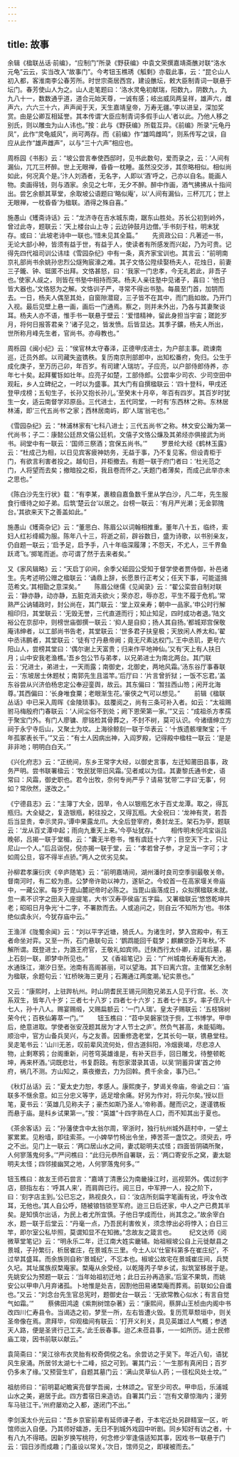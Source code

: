 ```yaml
---
---
---
```

title: 故事
---



余辑《楹联丛话·前编》，“应制门”所录《野获编》中袁文荣撰嘉靖斋醮对联“洛水元龟”云云，实当改入“故事门”。今考钮玉樵琇《觚剩》亦载此事，云：“昆仑山人初入都，客淮南李公春芳所。时世宗斋居西宫，建设醮坛，敕大臣制青词一联悬于坛门。春芳使山人为之。山人走笔题曰：‘洛水灵龟初献瑞，阳数九，阴数九，九九八十一，数数通乎道，道合元始天尊，一诚有感；岐出威凤两呈祥，雄声六，雌声六，六六三十六，声声闻于天，天生嘉靖皇帝，万寿无疆。’李以进呈，深加奖赏。由是公卿互相延誉。其本传谓‘大臣应制青词多假手山人’者以此。乃他人移之别氏，则以雕虫为山人讳也。”按：此与《野获编》所载互异。《前编》所录“元龟丹凤”，此作“灵龟威风”，尚可两存。而《前编》作“雄鸣雌鸣”，则系传写之误，自应从此作“雄声雌声”，以与“三十六声”相应也。

周栎园《书影》云：“坡公尝言奉使西邸时，见书此数句，爱而录之，云：‘人间有漏仙，兀兀三杯醉。世上无眼禅，昏昏一枕睡。虽然没交涉，其奈略相似。相似尚如此，何况真个是。’汴人刘酒者，无名字，人即以‘酒’呼之，己亦以自名。能画人物。卖画得钱，则与酒家。余见之七年，无夕不醉。醉中作画，酒气拂拂从十指间出。尝乞余额其草堂，余取坡公语题曰‘略似庵’，以‘人间有漏仙，三杯兀兀；世上无眼禅，一枕昏昏’为楹联。酒得之殊自喜。”

施愚山《矱斋诗话》云：“龙济寺在吉水城东南，踞东山胜处。苏长公初到岭外，曾过此寺，题联云：‘天上楼台山上寺；云边钟鼓月边僧。’手书刻于柱，明末犹存。或曰：‘此坡老诗中一联也。’惜未见其全篇。” 　　先资政公曰：凡著述一书，无论大部小种，皆须有益于世，有益于人，使读者有所感发而兴起，乃为可贵。记得先四代祖司训公讳珪《雪园杂纪》中有一条，真齐家宝训也。其言云：“前明南京礼部尚书余姚孙忠烈公燧殉宸濠之难。其子文恪公陞续娶杨夫人，花烛日，前妻三子鑨、钟、铤匿不出拜。文恪甚怒，曰：‘我家一门忠孝，今无礼若此，非吾子也。’使家人觇之，则皆在书塾中相持而哭。杨夫人亲往塾中见诸子，喜曰：‘他日皆大器也。’文恪怒为之解。文恪训子严，寻常不得出书塾。每晨至门首，加钥而去。一日，杨夫人偶至其处，自窗隙潜窥，三子皆不在其中，而门扃如故。乃开门入视。最后见壁上悬一画，画后一门通焉。察之，则并未外出，乃各与其妻聚谈耳。杨夫人亦不语，惟手书一联悬于壁云：‘爱惜精神，留此身担当宇宙；蹉跎岁月，将何日报答君亲？’诸子见之，皆发愤。后皆显达。其季子鑛，杨夫人所出，世所称月峰先生者，官尚书。亦母教也。”

周栎园《闽小纪》云：“侯官林太守春泽，正德甲戌进士，为户部主事。疏谏南巡，迁员外郎。以司藏失盗镌秩。复历南京刑部郎中，出知松番府，免归。公生于成化庚子，至万历己卯，年百岁。有司建‘人瑞坊’。子应亮，以户部侍郎侍养，亦年七十矣。起拜矍铄如壮年。应亮子如楚，工部侍郎。公尝率少司农、少司空田中观耘，乡人立碑纪之，一时以为盛事。其大门有自撰楹联云：‘四十登科，甲戌还登甲戌榜；五旬生子，长孙又抱长孙儿。’至癸末十月卒，年百有四岁。其百岁时犹生一女，适云南督学邓原岳。三代进士，五代同堂，一时有‘东西林’之称。东林居林浦，即‘三代五尚书’之家；西林居南屿，即‘人瑞’翁宅也。”

《雪园杂纪》云：“林浦林家有‘七科八进士；三代五尚书’之称。林文安公瀚为第一代尚书；子二：康懿公廷昂文僖公廷机，文僖子文恪公燫及其弟烃亦俱接武为尚书。祠堂中有一联云：‘国师三祭酒；宫保五尚书。’” 　　罗景纶大经《鹤林玉露》云：“杜成己为相，以日见宾客疲神妨务，无益于事，乃不复见客。但设青柜于门，有欲言利害者投之。越旬日，并柜撤去。有题一联于府门者曰：‘杜光范之门，人将望而去矣；撤暗投之柜，我且卷而怀之。’夫题门者薄矣，而成己此举亦未之思也。”

《陈白沙先生行状》载：“有李某，裹粮自嘉鱼数千里从学白沙，凡二年，先生服食行缠待之如子弟。后筑‘楚云台’以居之。台榜一联云：‘有月严光濑；无金郭隗台。’其欲来天下之善盖如此。”

施愚山《矱斋杂记》云：“董思白、陈眉公以词翰相推重。董年八十五，临终，索妇人红衫绛繻为服。陈年八十三，将逝之前，辟谷数日，盛为诗歌，以书别亲友，仍自题一联云；‘启予足，启予手，八十年临深履薄；不怨天，不尤人，三千界鱼跃鸢飞。’掷笔而逝。亦可谓了然于去来者矣。”

又《家风辑略》云：“天启丁卯间，余季父砥园公受知于督学使者贾侍御，补邑诸生。先考述明公赠之楹联云：‘诵鼎上辞，长愿景行正考父；任天下事，可能遥揖范希文。’其相勖之意深矣。” 　　陈眉公继儒《见闻录》云：“翟公栾尝自制对联云：‘静亦静，动亦静，五脏克消夫欲火；荣亦忍，辱亦忍，平生不履于危机。’常熟严公讷辅政时，封公尚在，其门联云：‘堂上双亲寿；朝中一品家。’申公时行解相印归，其堂联云：‘无毁无誉，三代直道而行；知止知足，四时成功者退。’陆文裕公在京邸中，则榜世庙御撰一联云：‘抑人是自抑；扬人其自扬。’都城郑宫保敬庵讳绅者，以工部尚书告老，其堂联云：‘世多君子扶皇极；天放闲人养太和。’翟中丞讳鹏者，其堂联云：‘徒有寸丹悬帝阙；竟无尺素达权门。’王中丞玑，更号六阳山人，尝榜其堂曰：‘偶尔谢上天富贵；归来作平地神仙。’又有‘天上有人扶日月；山中安我老渔樵。’吾乡包公节与弟孝，以兄弟进士为南北两台。其门联云：‘兄进士，弟进士，一天雨露；南御史，北御史，两地风霜。’汤东谷厅事春联云：‘东坡居士休题杖；南郭先生且滥竿。’后厅曰：‘片言曾折狱；一饭不忘君。’盖东谷尝从兴济伯杨忠定公奉迎銮舆，故云。其东偏曰：‘暂拄西山笏；闲开北海尊。’其西偏曰：‘长身唯食粟；老眼渐生花。’豪侠之气可以想见。” 　　前辑《楹联丛话》中已采入周晖《金陵琐事》。兹覆阅之，尚有三条可补入者。如云：“太祖赐驸马梅殷府门春联云：‘人间尘俗不到处；阙下恩荣第一家。’”又云：“成祖杀方孝孺于聚宝门外。有门人廖镛、廖铭检其骨葬之，不封不树，莫可认识。今诸缙绅立方祠于永宁寺后山，又聚土为坟。上海徐鲸刻一联于华表云：‘十族遗骸埋聚宝；千年孤冢表长干。’”又云：“有士人因病出神，入阎罗殿，记得殿中楹柱一联云：‘是是非非地；明明白白天。’”

《兴化府志》云：“正统间，东乡王常字大经，以御史言事，左迁知莆田县事，政务严明。尝书联署楹云：‘牧民犹带旧风霜。’见者咸以为佳。其妻黎氏通书史，语常曰：风霜，御史职也。君今出牧，奈何专尚严乎？请易‘犹带’二字曰‘无事’，何如？常欣然，遂改之。”

《宁德县志》云：“主簿丁大全，因旱，令人以银瓶乞水于百丈龙潭。取之，得瓦瓶归。大全疑之，复造银瓶，躬往投之，又得瓦瓶。大全祝曰：‘龙神有灵，若吾后当显贵，幸示灵异。’谭中果露龙爪。大全后登宰府，奏封龙王。架石为亭，题联云：‘龙从百丈潭中起；雨向九重天上来。’今亭址犹存。” 　　相传明末倪鸿宝诣吕晚邨，吕揭一联于堂楣，云：“囊无半卷书，惟有虞廷十六字；目空天下士，只让尼山一个人。”后吕诣倪，倪亦揭一联于堂，云：“孝若曾子参，才足当一字可；才如周公旦，容不得半点骄。”两人之优劣见矣。

孙柳君孝廉衍庆《辛庐随笔》云：“前明嘉靖间，湖州潘时良司空季驯最敬关帝。督南河时，有二蛟为患。公梦帝许助以神力，遂斩之。今蛟首一在高家堰关帝庙中，一藏公家。每岁于毘山麓祀帝时必陈之。当毘山庙落成日，众拟撰楹联未就。忽一素不识字之田夫入座提笔，大书‘汉寿亭侯庙’五字扁。又署楹联云‘悠悠乾坤共老；昭昭日月争光’十二字，不署款而去。人或追问之，则自云‘不知所为’也。书体绝似虞永兴，今犹存庙中云。”

王渔洋《陇蜀余闻》云：“刘以平字近塘，猗氏人。为诸生时，梦入宫殿中，有王者命坐对弈。又至一所，石门悬联句云：‘鹦鹉能回千载梦；麒麟空卧万年秋。’不解所谓。既登进士，为潞王府官，王敬礼如宾师。迁陕西行太仆卿，过武后墓，墓上石刻一联，即梦中所见也。” 　　又《香祖笔记》云：“广州城南长寿庵有大池，水通珠江，潮汐日至。池南有高阁甚丽，可以望海。其下曰离六宫。主僧某乞余制为楹联，余题句云：‘红桥映海三更月；石瀃通江两度潮。’纪实景也。”

又云：“康熙时，上驻跸杭州。时山阴耆民王锡元同胞兄弟五人见于行宫。长、次系双生，皆年八十岁；三者七十八岁；四者七十六岁；五者七十五岁。率子侄凡十七人，孙十八人。赐宴赐缎，又赐扁额云：‘一门人瑞’。皇太子赐联云：‘五枝锦树荣今代；百秩仙筹萃一门。’” 　　钮玉樵曰：“苕中吴磐家饶于赀，工书博学。甲申后，绝意进取。学使者张安茂题其居为‘才人节士之庐’。然负气甚高，未能韬晦。顺治中，官方山备兵吴兴，与之友善。因重修逸老堂，乞其长句一联，镌悬堂柱。吴走笔书云：‘山川无恙，叹前辈风流何处，但古道斜阳，冷烟衰竭，尽悲凉人物，止剩寒鸦；台阁重新，问苍穹英雄谁是，有补天巨手，回日雕戈，待整顿乾坤，再来杯酒。’词既悲壮，书复蔚跂。有怨家潜录其语，以吴‘阴蓄异谋’首之帅府，祸几不测。方山知之，乘夜撤去，力为回斡。费千余金，事乃已。”

《秋灯丛话》云：“夏太史力恕，孝感人。康熙庚子，梦谒关帝庙，帝谕之曰：‘庙联多不惬余意。如三分忠义等字，适足增余痛。好另为作对，将元尔矣。’授以巨笔，夏书云：‘英雄几见称夫子；豪杰如斯乃圣人。’帝称善。醒而识之，遂谨镌板而悬于庙。是科乡试果第一。”按：“英雄”十四字熟在人口，而不知其出于夏也。

《茶余客话》云：“孙藩使含中太翁尔周，宰浙时，独行杭州城外蔬村中，一望土冢累累。见粉墙，即往索茶。一小婢举竹椅出令坐，捧苦茶一盏饮之。须臾去，呼之不出。见门上一联云：‘两口居山水之间，妻忒聪明夫忒怪；四面皆阴磷所聚，人何寥落鬼何多。’”严问樵曰：“此归元恭所自署联，云：‘两口寄安乐之窝，妻太聪明夫太怪；四邻接幽冥之地，人何寥落鬼何多。’”

钮玉樵曰：故友王师石尝言：“嘉靖丁清惠公为南畿操江时，巡视郭外。偶过刻字店，颐指左右：‘呼其人来’，而肩舆已行。阅三日，中军押一人，投之阶下，曰：‘刻字店主到。’公已忘之，熟视良久，曰：‘汝店所刻扁字笔画有讹，呼汝令改耳，无他也。’其人自公呼，随被锒铛锁至军府。迨三日后还家，中人之产已费其半矣。是知慎尔出话，为民上者尤所宜慎。子他日学成而仕，尚其念之。”故余宰白水，题一联于后堂云：“丹毫一点，乃吾民利害攸关，须念悖出必将悖入；白日三竿，即尔室公私毕照，莫谓知显不在知微。”念故友之箴言也。 　　纪文达师《阅微草堂笔记》云：“明永乐二年，迁江南大姓实畿辅。始祖椒坡公自上元徙献县之景城，子孙繁衍，析居崔庄，在景城东三里。今土人以‘仕宦科第多在崔庄纪’，不过举其盛耳。而余族则自称‘景城纪’，不忘本也。椒坡公故宅在景城崔庄间，兵燹久圮。其址属族叔楘庵家。楘庵从余受经，以乾隆丙子举乡试，拟筑室移居于是。先姚安公为预题一联云：‘当年始祖初迁地；此日云孙再造家。’后室不果筑，而姚安公以甲申八月弃诸孤。卜地惟是处吉，因割他田易诸楘庵而葬焉。前联如公自谶也。”又云：“刘念台先生官总宪时，题御史台一联云：‘无欲常教心似水；有言自觉气如霜。’” 　　蔡佛田鸿逵《紫荆树馆杂著》云：“康熙间，蔡屏山王桢由内阁中书改四川仁寿县令。当谒选之初，梦至一所，左右皆遭火毁。复历荒草颓垣中，则关圣帝像在焉。肃拜毕，仰观楹间有联云：‘打开义利关，具见英雄过人气概；参透天人路，便是圣贤行己工夫。’此壬辰春事。迨乙未莅县事，一一如所历。适士民修庙工竣，因书前联以献云。”

袁简斋曰：“吴江徐布衣灵胎有权奇倜傥之名。余尝访之于吴下。年近八旬，语犹风生泉涌。所居邻太湖七十二峰，招之可到。署其门云：‘一生那有真闲日；百岁仍多未了缘。’又预营生圹，自题其墓门云：‘满山灵草仙人药；一径松风处士坟。’”

祖舫师曰：“前明葛屺瞻寅亮督学吾闽，士林颂之。官至少司农。甲申后，乐浦城山水之美，避居于此。四方耆宿日来造访。自署其门云：‘岂有文章惊海内；漫劳车马驻江干。’州府屡劝之入都，遂闭门不出。”

李剑溪太仆光云曰：“吾乡京宦前辈有延师课子者，于本宅近处另辟精室一区，听馆师出入自便。乃其师好嬉游，无日不到城外戏园中听剧。同乡知好有访之者，十有八九不得晤。因新岁换写桃符，何念修少宰逢僖适知其事，因戏书一联悬于门云：‘园日涉而成趣；门虽设以常关。’次日，馆师见之，即襆被而去。”